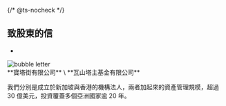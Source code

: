 {/* @ts-nocheck */}

<Section className="bg-[url(/images/bg_paper.jpg)] bg-cover bg-center">

## 致股東的信

<Letter>

-

<div className="relative flex justify-center mt-4">
  <div className="absolute bg-brand-yellow w-1/2 h-1/2 top-1/4 -z-0" />
  <Image
    src="/images/bubble_letter.png"
    className="w-2/3 sm:w-1/2 z-0"
    width={600}
    height={150}
    alt="bubble letter"
  />
</div>

</Letter>

<FiWikiSection>
  **寶塔街有限公司** \
  **瓦山塔主基金有限公司**

我們分別是成立於新加坡與香港的機構法人，兩者加起來的資產管理規模，超過 30 億美元，投資覆蓋多個亞洲國家逾 20 年。

</FiWikiSection>

</Section>
